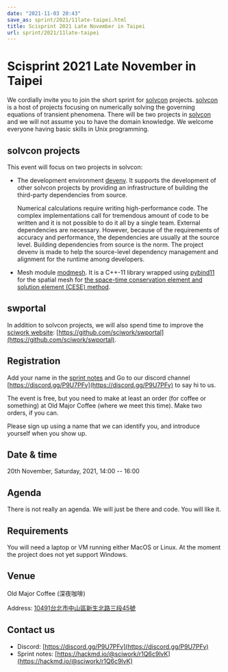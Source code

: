 ```yaml
---
date: "2021-11-03 20:43"
save_as: sprint/2021/11late-taipei.html
title: Scisprint 2021 Late November in Taipei
url: sprint/2021/11late-taipei
---
```


# Scisprint 2021 Late November in Taipei

We cordially invite you to join the short sprint for
[solvcon](https://solvcon.net/) projects.
[solvcon](https://solvcon.net/) is a host of projects focusing on
numerically solving the governing equations of transient phenomena.
There will be two projects in [solvcon](https://solvcon.net/) and we
will not assume you to have the domain knowledge. We welcome everyone
having basic skills in Unix programming.

## solvcon projects

This event will focus on two projects in solvcon:

- The development environment
  [devenv](https://github.com/solvcon/devenv). It supports the
  development of other solvcon projects by providing an infrastructure
  of building the third-party dependencies from source.

  Numerical calculations require writing high-performance code. The
  complex implementations call for tremendous amount of code to be
  written and it is not possible to do it all by a single team.
  External dependencies are necessary. However, because of the
  requirements of accuracy and performance, the dependencies are
  usually at the source level. Building dependencies from source is
  the norm. The project devenv is made to help the source-level
  dependency management and alignment for the runtime among
  developers.

- Mesh module [modmesh](https://github.com/solvcon/modmesh). It is a
  C++-11 library wrapped using
  [pybind11](https://pybind11.readthedocs.io/en/stable/) for the
  spatial mesh for [the space-time conservation element and solution
  element (CESE)
  method](https://yyc.solvcon.net/en/latest/cese/index.html).

## swportal

In addition to solvcon projects, we will also spend time to improve the
[sciwork website](https://sciwork.dev):
[https://github.com/sciwork/swportal](https://github.com/sciwork/swportal).

## Registration

Add your name in the [sprint
notes](https://hackmd.io/@sciwork/r1Q6c9lvK) and Go to our discord
channel [https://discord.gg/P9U7PFv](https://discord.gg/P9U7PFv) to say hi to us.

The event is free, but you need to make at least an order (for coffee or
something) at Old Major Coffee (where we meet this time). Make two
orders, if you can.

Please sign up using a name that we can identify you, and introduce
yourself when you show up.

## Date & time

20th November, Saturday, 2021, 14:00 \-- 16:00

## Agenda

There is not really an agenda. We will just be there and code. You will
like it.

## Requirements

You will need a laptop or VM running either MacOS or Linux. At the
moment the project does not yet support Windows.

## Venue

Old Major Coffee (深夜咖啡)

Address:
[10491台北市中山區新生北路三段45號](https://goo.gl/maps/6oRQzdv6qyGYMd658)

<Map src="https://www.google.com/maps/embed?pb=!1m18!1m12!1m3!1d3614.073510494754!2d121.52589461500686!3d25.065497483957607!2m3!1f0!2f0!3f0!3m2!1i1024!2i768!4f13.1!3m3!1m2!1s0x3442a95a8b603a35%3A0x590db4ab4ba42ea7!2zT2xkIE1ham9yIENvZmZlZSAo5rex5aSc5ZKW5ZWhKQ!5e0!3m2!1szh-TW!2stw!4v1635945495505!5m2!1szh-TW!2stw" />

## Contact us

- Discord: [https://discord.gg/P9U7PFv](https://discord.gg/P9U7PFv)
- Sprint notes: [https://hackmd.io/@sciwork/r1Q6c9lvK](https://hackmd.io/@sciwork/r1Q6c9lvK)
